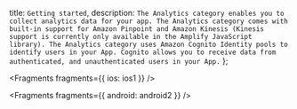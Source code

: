   title: `Getting started`,
  description: `The Analytics category enables you to collect analytics data for your app. The Analytics category comes with built-in support for Amazon Pinpoint and Amazon Kinesis (Kinesis support is currently only available in the Amplify JavaScript library). The Analytics category uses Amazon Cognito Identity pools to identify users in your App. Cognito allows you to receive data from authenticated, and unauthenticated users in your App.`
};


<Fragments fragments={{ ios: ios1 }} />


<Fragments fragments={{ android: android2 }} />

